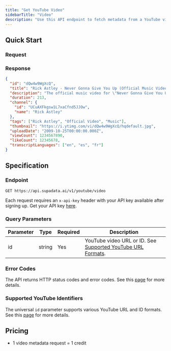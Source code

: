 ```yaml
---
title: "Get YouTube Video"
sidebarTitle: "Video"
description: "Use this API endpoint to fetch metadata from a YouTube video including title, description, channel info, and more."
---
```



## Quick Start

### Request

<CodeGroup>
  <VideoNode />
  <VideoPython />
  <VideoCURL />
</CodeGroup>

### Response

```json
{
  "id": "dQw4w9WgXcQ",
  "title": "Rick Astley - Never Gonna Give You Up (Official Music Video)",
  "description": "The official music video for \"Never Gonna Give You Up\"...",
  "duration": 213,
  "channel": {
    "id": "UCuAXFkgsw1L7xaCfnd5JJOw",
    "name": "Rick Astley"
  },
  "tags": ["Rick Astley", "Official Video", "Music"],
  "thumbnail": "https://i.ytimg.com/vi/dQw4w9WgXcQ/hqdefault.jpg",
  "uploadDate": "2009-10-25T00:00:00.000Z",
  "viewCount": 1234567890,
  "likeCount": 12345678,
  "transcriptLanguages": ["en", "es", "fr"]
}
```

## Specification

### Endpoint

`GET https://api.supadata.ai/v1/youtube/video`

Each request requires an `x-api-key` header with your API key available after signing up. Get your API key [here](https://dash.supadata.ai/organizations/api-key).

### Query Parameters

| Parameter | Type   | Required | Description                                                                                                 |
| --------- | ------ | -------- | ----------------------------------------------------------------------------------------------------------- |
| id        | string | Yes      | YouTube video URL or ID. See [Supported YouTube URL Formats](/documentation/youtube/supported-url-formats). |

### Error Codes

The API returns HTTP status codes and error codes. See this [page](/documentation/errors) for more details.

### Supported YouTube Identifiers

The universal `id` parameter supports various YouTube URL and ID formats. See this [page](/documentation/youtube/supported-url-formats) for more details.

## Pricing

- 1 video metadata request = 1 credit
